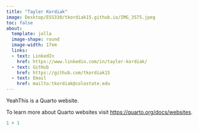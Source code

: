 ```yaml
---
title: "Tayler Kordiak"
image: Desktop/ESS330/tkordiak15.github.io/IMG_3575.jpeg
toc: false
about: 
  template: jolla
  image-shape: round
  image-width: 17em
  links: 
  - text: LinkedIn
    href: https://www.linkedin.com/in/tayler-kordiak/
  - text: GitHub
    href: https://github.com/tkordiak15
  - text: Email
    href: mailto:tkordiak@colostate.edu
---
```


YeahThis is a Quarto website.

To learn more about Quarto websites visit <https://quarto.org/docs/websites>.

```r
1 + 1
```
